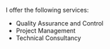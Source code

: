 I offer the following services:
- Quality Assurance and Control
- Project Management
- Technical Consultancy
